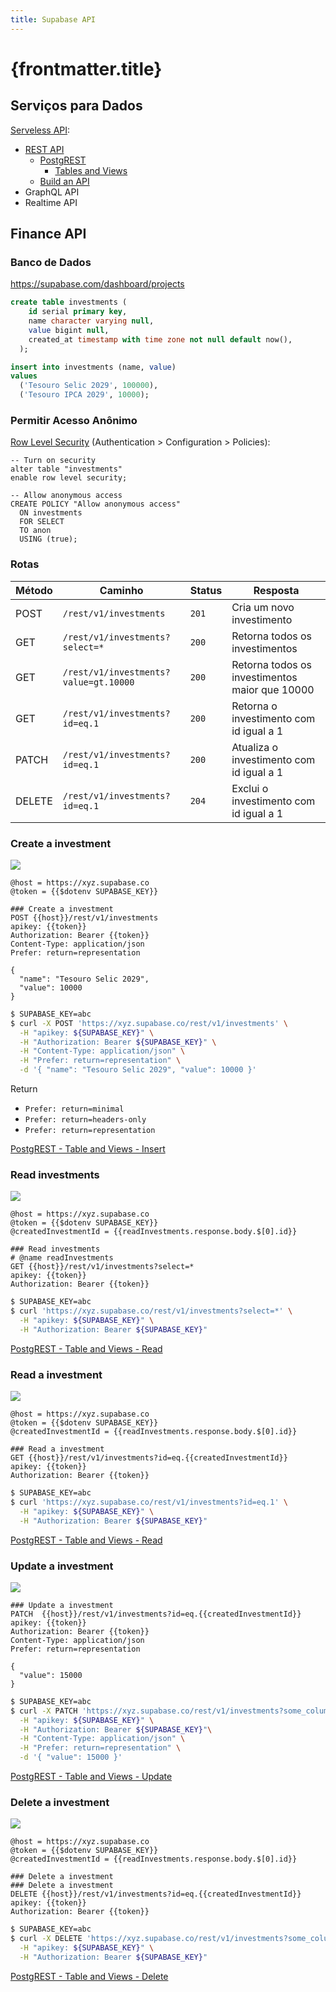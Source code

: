 ```yaml
---
title: Supabase API
---
```


# {frontmatter.title}

## Serviços para Dados

[Serveless API](https://supabase.com/docs/guides/api):
- [REST API](https://supabase.com/docs/guides/api#rest-api-overview)
  - [PostgREST](https://postgrest.org/en/stable/)
    - [Tables and Views](https://postgrest.org/en/stable/references/api/tables_views.html#)
  - [Build an API](https://supabase.com/docs/guides/api/quickstart)
- GraphQL API
- Realtime API

## Finance API

### Banco de Dados

https://supabase.com/dashboard/projects

```sql
create table investments (
    id serial primary key,
    name character varying null,
    value bigint null,
    created_at timestamp with time zone not null default now(),
  );
```

```sql
insert into investments (name, value)
values
  ('Tesouro Selic 2029', 100000),
  ('Tesouro IPCA 2029', 10000);
```

### Permitir Acesso Anônimo

[Row Level Security](https://supabase.com/docs/guides/auth/row-level-security) (Authentication > Configuration > Policies):

```text
-- Turn on security
alter table "investments"
enable row level security;

-- Allow anonymous access
CREATE POLICY "Allow anonymous access"
  ON investments
  FOR SELECT
  TO anon
  USING (true);
```

### Rotas

| Método | Caminho                               | Status | Resposta                                       |
| ------ | ------------------------------------- | ------ | ---------------------------------------------- |
| POST   | `/rest/v1/investments`                | `201`  | Cria um novo investimento                      |
| GET    | `/rest/v1/investments?select=*`       | `200`  | Retorna todos os investimentos                 |
| GET    | `/rest/v1/investments?value=gt.10000` | `200`  | Retorna todos os investimentos maior que 10000 |
| GET    | `/rest/v1/investments?id=eq.1`        | `200`  | Retorna o investimento com id igual a 1        |
| PATCH  | `/rest/v1/investments?id=eq.1`        | `200`  | Atualiza o investimento com id igual a 1       |
| DELETE | `/rest/v1/investments?id=eq.1`        | `204`  | Exclui o investimento com id igual a 1         |

### Create a investment

![](/ls/imgs/package/supabase-api/post-investment.png)

```http
@host = https://xyz.supabase.co
@token = {{$dotenv SUPABASE_KEY}}

### Create a investment
POST {{host}}/rest/v1/investments
apikey: {{token}}
Authorization: Bearer {{token}}
Content-Type: application/json
Prefer: return=representation

{
  "name": "Tesouro Selic 2029",
  "value": 10000
}
```

```bash
$ SUPABASE_KEY=abc
$ curl -X POST 'https://xyz.supabase.co/rest/v1/investments' \
  -H "apikey: ${SUPABASE_KEY}" \
  -H "Authorization: Bearer ${SUPABASE_KEY}" \
  -H "Content-Type: application/json" \
  -H "Prefer: return=representation" \
  -d '{ "name": "Tesouro Selic 2029", "value": 10000 }'
```

Return
- `Prefer: return=minimal`
- `Prefer: return=headers-only`
- `Prefer: return=representation`

[PostgREST - Table and Views - Insert](https://postgrest.org/en/stable/references/api/tables_views.html#insert)

### Read investments

![](/ls/imgs/package/supabase-api/get-investments.png)

```http
@host = https://xyz.supabase.co
@token = {{$dotenv SUPABASE_KEY}}
@createdInvestmentId = {{readInvestments.response.body.$[0].id}}

### Read investments
# @name readInvestments
GET {{host}}/rest/v1/investments?select=*
apikey: {{token}}
Authorization: Bearer {{token}}
```

```bash
$ SUPABASE_KEY=abc
$ curl 'https://xyz.supabase.co/rest/v1/investments?select=*' \
  -H "apikey: ${SUPABASE_KEY}" \
  -H "Authorization: Bearer ${SUPABASE_KEY}"
```

[PostgREST - Table and Views - Read](https://postgrest.org/en/stable/references/api/tables_views.html#read)

### Read a investment

![](/ls/imgs/package/supabase-api/get-investment.png)

```http
@host = https://xyz.supabase.co
@token = {{$dotenv SUPABASE_KEY}}
@createdInvestmentId = {{readInvestments.response.body.$[0].id}}

### Read a investment
GET {{host}}/rest/v1/investments?id=eq.{{createdInvestmentId}}
apikey: {{token}}
Authorization: Bearer {{token}}
```

```bash
$ SUPABASE_KEY=abc
$ curl 'https://xyz.supabase.co/rest/v1/investments?id=eq.1' \
  -H "apikey: ${SUPABASE_KEY}" \
  -H "Authorization: Bearer ${SUPABASE_KEY}"
```

[PostgREST - Table and Views - Read](https://postgrest.org/en/stable/references/api/tables_views.html#read)

### Update a investment

![](/ls/imgs/package/supabase-api/patch-investment.png)

```http
### Update a investment
PATCH  {{host}}/rest/v1/investments?id=eq.{{createdInvestmentId}}
apikey: {{token}}
Authorization: Bearer {{token}}
Content-Type: application/json
Prefer: return=representation

{
  "value": 15000
}
```

```bash
$ SUPABASE_KEY=abc
$ curl -X PATCH 'https://xyz.supabase.co/rest/v1/investments?some_column=eq.someValue' \
  -H "apikey: ${SUPABASE_KEY}" \
  -H "Authorization: Bearer ${SUPABASE_KEY}"\
  -H "Content-Type: application/json" \
  -H "Prefer: return=representation" \
  -d '{ "value": 15000 }'
```

[PostgREST - Table and Views - Update](https://postgrest.org/en/stable/references/api/tables_views.html#update)

### Delete a investment

![](/ls/imgs/package/supabase-api/delete-investment.png)

```http
@host = https://xyz.supabase.co
@token = {{$dotenv SUPABASE_KEY}}
@createdInvestmentId = {{readInvestments.response.body.$[0].id}}

### Delete a investment
### Delete a investment
DELETE {{host}}/rest/v1/investments?id=eq.{{createdInvestmentId}}
apikey: {{token}}
Authorization: Bearer {{token}}
```

```bash
$ SUPABASE_KEY=abc
$ curl -X DELETE 'https://xyz.supabase.co/rest/v1/investments?some_column=eq.someValue' \
  -H "apikey: ${SUPABASE_KEY}" \
  -H "Authorization: Bearer ${SUPABASE_KEY}"
```

[PostgREST - Table and Views - Delete](https://postgrest.org/en/stable/references/api/tables_views.html#delete)

